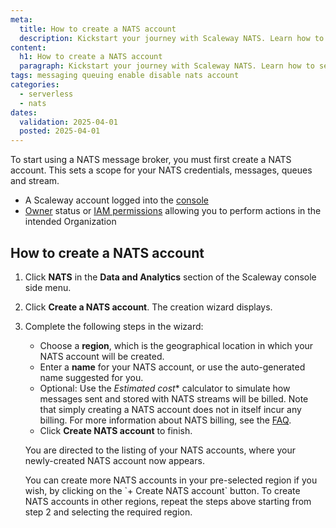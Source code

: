 ```yaml
---
meta:
  title: How to create a NATS account
  description: Kickstart your journey with Scaleway NATS. Learn how to set up, manage, and optimize your NATS services effortlessly.
content:
  h1: How to create a NATS account
  paragraph: Kickstart your journey with Scaleway NATS. Learn how to set up, manage, and optimize your NATS services effortlessly.
tags: messaging queuing enable disable nats account
categories:
  - serverless
  - nats
dates:
  validation: 2025-04-01
  posted: 2025-04-01
---
```


To start using a NATS message broker, you must first create a NATS account. This sets a scope for your NATS credentials, messages, queues and stream.


<Macro id="requirements" />

- A Scaleway account logged into the [console](https://console.scaleway.com)
- [Owner](/iam/concepts/#owner) status or [IAM permissions](/iam/concepts/#permission) allowing you to perform actions in the intended Organization

## How to create a NATS account

1. Click **NATS** in the **Data and Analytics** section of the Scaleway console side menu. 

2. Click **Create a NATS account**. The creation wizard displays.

    <Lightbox src="scaleway-nats-create-account.webp" alt="In the Scaleway console, the Create a NATS Account screen displays. The different parts of the page are detailed in the steps below." />

3. Complete the following steps in the wizard:

    - Choose a **region**, which is the geographical location in which your NATS account will be created.
    - Enter a **name** for your NATS account, or use the auto-generated name suggested for you.
    - Optional: Use the *Estimated cost** calculator to simulate how messages sent and stored with NATS streams will be billed. Note that simply creating a NATS account does not in itself incur any billing. For more information about NATS billing, see the [FAQ](/nats/faq/#how-is-nats-billed).
    - Click **Create NATS account** to finish.

    You are directed to the listing of your NATS accounts, where your newly-created NATS account now appears.

    <Message type="tip">
    You can create more NATS accounts in your pre-selected region if you wish, by clicking on the `+ Create NATS account` button. To create NATS accounts in other regions, repeat the steps above starting from step 2 and selecting the required region.
    </Message>
